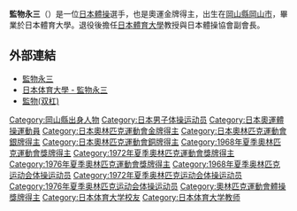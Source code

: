 {{medalTop}}
{{MedalCountry|{{JPN}}}}
{{MedalCompetition|[[奧林匹克運動會|奧林匹克運動會]]}}
{{MedalGold| [[1968年夏季奧林匹克運動會|1968年墨西哥城]] | [[1968年夏季奧林匹克運動會體操比賽|團體]]}}
{{MedalGold| [[1972年夏季奧林匹克運動會|1972年慕尼黑]] | [[1972年夏季奧林匹克運動會體操比賽|團體]]}}
{{MedalGold| [[1976年夏季奧林匹克運動會|1976年蒙特利爾]] | [[1976年夏季奧林匹克運動會體操比賽|團體]]}}
{{MedalSilver| [[1972年夏季奧林匹克運動會|1972年慕尼黑]] | [[1972年夏季奧林匹克運動會體操比賽|個人全能]]}}
{{MedalSilver| [[1976年夏季奧林匹克運動會|1976年蒙特利爾]] | [[1976年夏季奧林匹克運動會體操比賽|單桿]]}}
{{MedalSilver| [[1976年夏季奧林匹克運動會|1976年蒙特利爾]] | [[1976年夏季奧林匹克運動會體操比賽|鞍馬]]}}
{{MedalBronze| [[1968年夏季奧林匹克運動會|1968年墨西哥城]] | [[1968年夏季奧林匹克運動會體操比賽|單桿]]}}
{{MedalBronze| [[1972年夏季奧林匹克運動會|1972年慕尼黑]] | [[1972年夏季奧林匹克運動會體操比賽|雙桿]]}}
{{MedalBronze| [[1972年夏季奧林匹克運動會|1972年慕尼黑]] | [[1972年夏季奧林匹克運動會體操比賽|鞍馬]]}}
{{MedalBottom}}

{{japanese|japanese=監物永三|kana=けんもつ えいぞう|romaji=Kenmotsu Eizō}}

'''監物永三'''（{{bd|1948年|2月13日|catIdx=Kenmotsu Eizou}}）是一位[[日本|日本]][[體操|體操]]選手，也是奧運金牌得主，出生在[[岡山縣|岡山縣]][[岡山市|岡山市]]，畢業於日本體育大學。退役後擔任[[日本體育大學|日本體育大學]]教授與日本體操協會副會長。

== 外部連結 ==
* [https://web.archive.org/web/20090731040838/http://www.geocities.com/Colosseum/Gym/6557/japanese/jeizou.html 監物永三]
* [https://web.archive.org/web/20071219163732/http://www.nittai.ac.jp//gakubu/kyoin/43.html 日本体育大學 - 監物永三]
* [http://www.gymnaflash.com/pb_kenmotsu_a.htm 監物(双杠)] {{Wayback|url=http://www.gymnaflash.com/pb_kenmotsu_a.htm |date=20191113150645 }}
{{奥林匹克运动会体操比赛男子团体全能冠军|1968|1972|1976}}
{{世界體操錦標賽男子個人全能冠軍}}
{{世界體操錦標賽男子單槓冠軍}}
{{世界體操錦標賽男子雙槓冠軍}}
{{DEFAULTSORT:Kenmotsu Eizou}}
[[Category:岡山縣出身人物|Category:岡山縣出身人物]]
[[Category:日本男子体操运动员|Category:日本男子体操运动员]]
[[Category:日本奧運體操運動員|Category:日本奧運體操運動員]]
[[Category:日本奧林匹克運動會金牌得主|Category:日本奧林匹克運動會金牌得主]]
[[Category:日本奧林匹克運動會銀牌得主|Category:日本奧林匹克運動會銀牌得主]]
[[Category:日本奧林匹克運動會銅牌得主|Category:日本奧林匹克運動會銅牌得主]]
[[Category:1968年夏季奧林匹克運動會獎牌得主|Category:1968年夏季奧林匹克運動會獎牌得主]]
[[Category:1972年夏季奧林匹克運動會獎牌得主|Category:1972年夏季奧林匹克運動會獎牌得主]]
[[Category:1976年夏季奧林匹克運動會獎牌得主|Category:1976年夏季奧林匹克運動會獎牌得主]]
[[Category:1968年夏季奥林匹克运动会体操运动员|Category:1968年夏季奥林匹克运动会体操运动员]]
[[Category:1972年夏季奥林匹克运动会体操运动员|Category:1972年夏季奥林匹克运动会体操运动员]]
[[Category:1976年夏季奥林匹克运动会体操运动员|Category:1976年夏季奥林匹克运动会体操运动员]]
[[Category:奧林匹克運動會體操獎牌得主|Category:奧林匹克運動會體操獎牌得主]]
[[Category:日本体育大学校友|Category:日本体育大学校友]]
[[Category:日本体育大学教师|Category:日本体育大学教师]]
